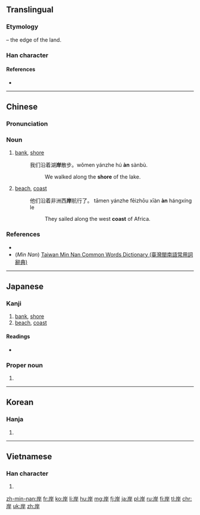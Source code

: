 {{also|㟁|𡶜|崖}}
==Translingual==
===Etymology===
{{Han compound|屵|t1=cliff|干|ls=psc|c1=s|c2=p}} – the edge of the land.

===Han character===
{{Han char|rn=46|rad=山|as=05|sn=8|four=2224<sub>1</sub>|canj=山一一十 (UMMJ)|ids=⿱[[山]][[厈]]}}

====References====
* {{Han ref|kx=0310.030|dkj=08009|dj=0610.070|hdz=10766.040|uh=5CB8|ud=23736|bh=A9A4|bd=43428}}

----

==Chinese==
{{zh-forms}}

===Pronunciation===
{{zh-pron
|m=àn
|c=ngon6
|h=
|mn=hoāⁿ/gān
|mn_note=hoāⁿ - vernacular, gān - literary
|w=
|mc=y
|oc=y
|ma=
|cat=n
}}

===Noun===
{{zh-noun|t}}

# [[bank]], [[shore]]
#: 我们沿着湖'''岸'''散步。wǒmen yánzhe hú '''àn''' sànbù.
#:: We walked along the '''shore''' of the lake.
# [[beach]], [[coast]]
#: 他们沿着非洲西'''岸'''航行了。 tāmen yánzhe fēizhōu xīàn '''àn''' hángxíng le
#:: They sailed along the west '''coast''' of Africa.

===References===
* {{cite web
| url = http://tatoeba.org/eng/sentences/search?query=岸&from=cmn&to=und
| title = Sentences with 岸
| work = Tatoeba
| accessdate = 2014-03-20}}
*(''Min Nan'') [http://twblg.dict.edu.tw/holodict_new/result_detail.jsp?n_no=3830&curpage=1&sample=%E5%B2%B8&radiobutton=1&querytarget=1&limit=20&pagenum=1&rowcount=17 Taiwan Min Nan Common Words Dictionary (臺灣閩南語常用詞辭典)]

----

==Japanese==

===Kanji===
{{ja-kanji|grade=3|rs=山05}}

# [[bank]], [[shore]]
# [[beach]], [[coast]]

====Readings====
* {{ja-readings|on=[[がん]] (gan)|kun=[[きし]] (kishi)}}

===Proper noun===
{{ja-pos|きし|proper}}

# {{surname|lang=ja|sort=きし}}

----

==Korean==

===Hanja===
{{ko-hanja|hangeul=안|rv=an|mr=an|y=an}}

# {{defn|lang=ko|sort=山05}}

----

==Vietnamese==

===Han character===
{{vi-hantu|[[ngàn]], [[ngan]], [[ngạn]]|rs=山05}}

# {{defn|lang=vi|sort=山05}}

[[zh-min-nan:岸]]
[[fr:岸]]
[[ko:岸]]
[[li:岸]]
[[hu:岸]]
[[mg:岸]]
[[fj:岸]]
[[ja:岸]]
[[pl:岸]]
[[ru:岸]]
[[fi:岸]]
[[tl:岸]]
[[chr:岸]]
[[uk:岸]]
[[zh:岸]]